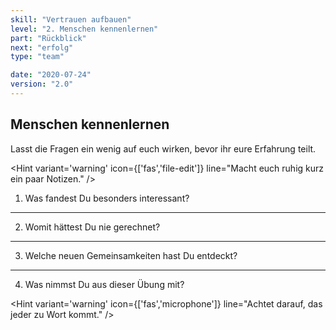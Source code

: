 ```yaml
---
skill: "Vertrauen aufbauen"
level: "2. Menschen kennenlernen"
part: "Rückblick"
next: "erfolg"
type: "team"

date: "2020-07-24"
version: "2.0"
---
```



<Row className="tutsegment"> 
<Col>

## Menschen kennenlernen

Lasst die Fragen ein wenig auf euch wirken, bevor ihr eure Erfahrung teilt.

<Hint variant='warning' icon={['fas','file-edit']}
line="Macht euch ruhig kurz ein paar Notizen."
/>

1. Was fandest Du besonders interessant?

---

2. Womit hättest Du nie gerechnet?

---

3. Welche neuen Gemeinsamkeiten hast Du entdeckt?

---

4. Was nimmst Du aus dieser Übung mit?

<Hint variant='warning' icon={['fas','microphone']}
line="Achtet darauf, das jeder zu Wort kommt."
/>

</Col>
</Row>